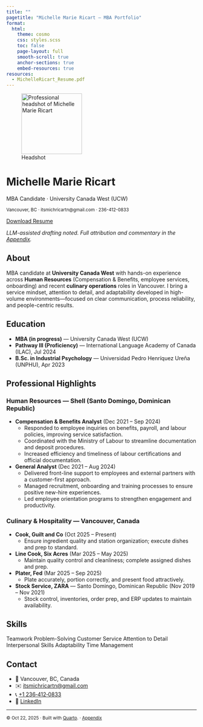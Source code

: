 ```yaml
---
title: ""
pagetitle: "Michelle Marie Ricart — MBA Portfolio"
format:
  html:
    theme: cosmo
    css: styles.scss
    toc: false
    page-layout: full
    smooth-scroll: true
    anchor-sections: true
    embed-resources: true 
resources:
  - MichelleRicart_Resume.pdf
---
```



::: {.hero .center}
![Headshot](headshot.jpg){.headshot alt="Professional headshot of Michelle Marie Ricart" width="160"}

# Michelle Marie Ricart
MBA Candidate · University Canada West (UCW)

<small>Vancouver, BC · itsmichricartn@gmail.com · 236-412-0833</small>

[Download Resume](MichelleRicart_Resume.pdf){.btn .btn-primary role="button"}
:::

<div class="center">
<em>LLM-assisted drafting noted. Full attribution and commentary in the <a href="appendix.html">Appendix</a>.</em>
</div>

## About
MBA candidate at **University Canada West** with hands-on experience across **Human Resources** (Compensation & Benefits, employee services, onboarding) and recent **culinary operations** roles in Vancouver. I bring a service mindset, attention to detail, and adaptability developed in high-volume environments—focused on clear communication, process reliability, and people-centric results.

## Education
- **MBA (in progress)** — University Canada West (UCW)
- **Pathway III (Proficiency)** — International Language Academy of Canada (ILAC), Jul 2024
- **B.Sc. in Industrial Psychology** — Universidad Pedro Henríquez Ureña (UNPHU), Apr 2023

## Professional Highlights
### Human Resources — Shell (Santo Domingo, Dominican Republic)
- **Compensation & Benefits Analyst** (Dec 2021 – Sep 2024)  
  - Responded to employee inquiries on benefits, payroll, and labour policies, improving service satisfaction.  
  - Coordinated with the Ministry of Labour to streamline documentation and deposit procedures.  
  - Increased efficiency and timeliness of labour certifications and official documentation.
- **General Analyst** (Dec 2021 – Aug 2024)  
  - Delivered front-line support to employees and external partners with a customer-first approach.  
  - Managed recruitment, onboarding and training processes to ensure positive new-hire experiences.  
  - Led employee orientation programs to strengthen engagement and productivity.

### Culinary & Hospitality — Vancouver, Canada
- **Cook, Guilt and Co** (Oct 2025 – Present)  
  - Ensure ingredient quality and station organization; execute dishes and prep to standard.
- **Line Cook, Six Acres** (Mar 2025 – May 2025)  
  - Maintain quality control and cleanliness; complete assigned dishes and prep. 
- **Plater, Fed** (Mar 2025 – Sep 2025)  
  - Plate accurately, portion correctly, and present food attractively.
- **Stock Service, ZARA** — Santo Domingo, Dominican Republic (Nov 2019 – Nov 2021)  
  - Stock control, inventories, order prep, and ERP updates to maintain availability.

## Skills
<span class="tag">Teamwork</span>
<span class="tag">Problem-Solving</span>
<span class="tag">Customer Service</span>
<span class="tag">Attention to Detail</span>
<span class="tag">Interpersonal Skills</span>
<span class="tag">Adaptability</span>
<span class="tag">Time Management</span>

## Contact
- 📍 Vancouver, BC, Canada
- ✉️ <a href="mailto:itsmichricartn@gmail.com">itsmichricartn@gmail.com</a>
- 📞 <a href="tel:+12364120833">+1 236‑412‑0833</a>
- 🔗 <a href="https://www.linkedin.com/in/michelle-marie-ricart-naranjo-042628199/" target="_blank" rel="noopener">LinkedIn</a> <!-- Add your URL -->

---

<div class="footer center">
  <small>© Oct 22, 2025 · Built with <a href="https://quarto.org/" target="_blank" rel="noopener">Quarto</a>. · <a href="appendix.html">Appendix</a></small>
</div>
